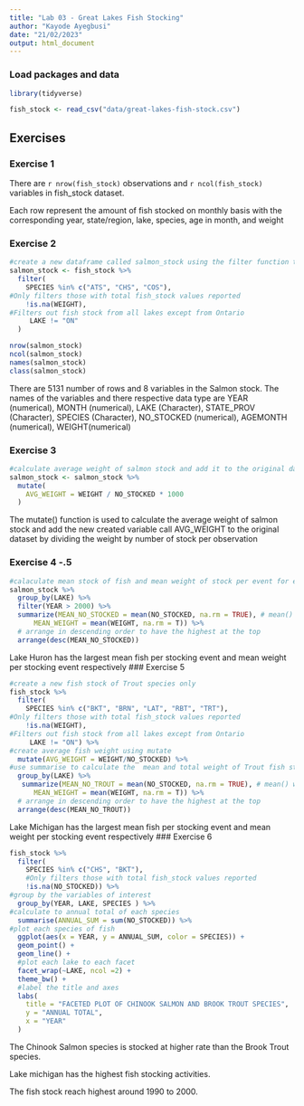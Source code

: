 ```yaml
---
title: "Lab 03 - Great Lakes Fish Stocking"
author: "Kayode Ayegbusi"
date: "21/02/2023"
output: html_document
---
```


### Load packages and data

```r
library(tidyverse) 
```

```r
fish_stock <- read_csv("data/great-lakes-fish-stock.csv")
```

## Exercises

### Exercise 1

There are `r nrow(fish_stock)` observations  and `r ncol(fish_stock)` variables in fish_stock dataset.

Each row represent the amount of fish stocked on monthly basis with the corresponding year, state/region, lake, species,  age in month, and weight



### Exercise 2



```r
#create a new dataframe called salmon_stock using the filter function to filter three species of interest
salmon_stock <- fish_stock %>%
  filter(
    SPECIES %in% c("ATS", "CHS", "COS"),
#Only filters those with total fish_stock values reported
    !is.na(WEIGHT),
#Filters out fish stock from all lakes except from Ontario
     LAKE != "ON"
  )
```

```r
nrow(salmon_stock)
ncol(salmon_stock)
names(salmon_stock)
class(salmon_stock)
```
There are 5131 number of rows and 8 variables in the Salmon stock.
The names of the variables and there respective data type are YEAR (numerical), MONTH (numerical), LAKE (Character), STATE_PROV (Character), SPECIES (Character), NO_STOCKED (numerical), AGEMONTH (numerical), WEIGHT(numerical)

### Exercise 3

```r
#calculate average weight of salmon stock and add it to the original data set
salmon_stock <- salmon_stock %>%
  mutate(
    AVG_WEIGHT = WEIGHT / NO_STOCKED * 1000
  )
```
The mutate() function is used to calculate the average weight of salmon stock and add the new created variable call AVG_WEIGHT to the original dataset by dividing the weight by number of stock per observation

### Exercise 4 -.5


```r
#calaculate mean stock of fish and mean weight of stock per event for each lake
salmon_stock %>% 
  group_by(LAKE) %>% 
  filter(YEAR > 2000) %>% 
  summarize(MEAN_NO_STOCKED = mean(NO_STOCKED, na.rm = TRUE), # mean() won't return an NA if any NAs are present
      MEAN_WEIGHT = mean(WEIGHT, na.rm = T)) %>% 
  # arrange in descending order to have the highest at the top
  arrange(desc(MEAN_NO_STOCKED))
```
Lake Huron has the largest mean fish per stocking event and mean weight per stocking event respectively
### Exercise 5

```r
#create a new fish stock of Trout species only
fish_stock %>%
  filter(
    SPECIES %in% c("BKT", "BRN", "LAT", "RBT", "TRT"), 
#Only filters those with total fish_stock values reported
    !is.na(WEIGHT),
#Filters out fish stock from all lakes except from Ontario
     LAKE != "ON") %>% 
#create average fish weight using mutate
  mutate(AVG_WEIGHT = WEIGHT/NO_STOCKED) %>% 
#use summarise to calculate the  mean and total weight of Trout fish stock
  group_by(LAKE) %>% 
   summarize(MEAN_NO_TROUT = mean(NO_STOCKED, na.rm = TRUE), # mean() won't return an NA if any NAs are present
      MEAN_WEIGHT = mean(WEIGHT, na.rm = T)) %>% 
  # arrange in descending order to have the highest at the top
  arrange(desc(MEAN_NO_TROUT))
```
Lake Michigan has the largest mean fish per stocking event and mean weight per stocking event respectively
### Exercise 6


```r
fish_stock %>% 
  filter(
    SPECIES %in% c("CHS", "BKT"),
    #Only filters those with total fish_stock values reported
    !is.na(NO_STOCKED)) %>% 
#group by the variables of interest
  group_by(YEAR, LAKE, SPECIES ) %>% 
#calculate to annual total of each species
  summarise(ANNUAL_SUM = sum(NO_STOCKED)) %>% 
#plot each species of fish
  ggplot(aes(x = YEAR, y = ANNUAL_SUM, color = SPECIES)) +
  geom_point() +
  geom_line() +
  #plot each lake to each facet
  facet_wrap(~LAKE, ncol =2) +
  theme_bw() +
  #label the title and axes
  labs(
    title = "FACETED PLOT OF CHINOOK SALMON AND BROOK TROUT SPECIES",
    y = "ANNUAL TOTAL",
    x = "YEAR"
  )

```
The Chinook Salmon species is stocked at higher rate than the Brook Trout species.

Lake michigan has the highest fish stocking activities.

The fish stock reach highest around 1990 to 2000.
